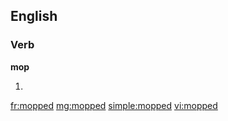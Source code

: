 ==English==

===Verb===
'''mop'''

# {{past of|mop}}

[[fr:mopped]]
[[mg:mopped]]
[[simple:mopped]]
[[vi:mopped]]